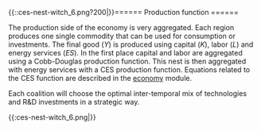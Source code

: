 {{::ces-nest-witch_6.png?200|}}====== Production function ======


The production side of the economy is very aggregated.
Each region produces one single commodity that can be used for consumption or investments.
The final good ($Y$) is produced using capital
($K$), labor ($L$) and energy services ($ES$).
In the first place capital and labor are
aggregated using a Cobb-Douglas production function.
This nest is then aggregated with energy
services with a CES production function. 
Equations related to the CES function are described in the [economy](mod_economy) module.

Each coalition will choose the optimal inter-temporal mix of technologies
and R&D investments in a strategic way.

{{:ces-nest-witch_6.png|}}


